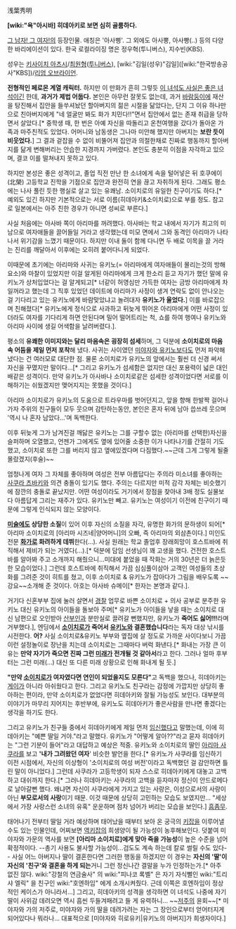 浅葉秀明

'''[wiki:"욕"아시바] 히데아키로 보면 심히 골룸하다.'''

[[그 남자! 그 여자!]]의 등장인물. 애칭은 '아사삥'. 그 외에도 아사뿡, 아사빵(..) 등의 다양한 바리에이션이 있다.
한국 로컬라이징 명은 정우혁(투니버스), 지수빈(KBS).

성우는 [[키사이치 아츠시]]/[[최원형]]([[투니버스]]), [wiki:"김일(성우)"김일]([wiki:"한국방송공사"KBS])/[[리엄 오브라이언]].

'''전형적인 페로몬 계열 캐릭터.''' 하지만 이 만화가 흔히 그렇듯 [[이 녀석도 사실은 좋은 녀석이었어|이 녀석도 사실은 좋은 녀석]]이긴 한데, '''과거가 제법 어둡다.''' 본인은 아무런 잘못도 없는데, 과거 [[바람둥이]]에 재산을 탕진해서 집안을 들쑤셔놨던 할아버지의 젊은 시절을 닮았다는, 단지 그 이유 하나만으로 친아버지에게 "네 얼굴만 봐도 화가 치민다!!"면서 집안에서 없는 존재 취급을 당하면서 살았다.[* 중학생 때, 한 번은 아예 자신을 따돌리고 온천여행을 갔다가 돌아온 가족과 마주친적도 있었다. 어머니와 남동생은 그나마 미안해 했지만 아버지는 '''보란 듯이 비웃었다.'''] 그 결과 겉잡을 수 없이 비뚤어져 집안과 의절한채로 진짜로 행동까지 할아버지를 닮게 변해버리는 안습한 지경까지 가버렸다. 본인도 충분히 이점을 자각하고 있으며, 결코 이를 떨쳐내지 못하고 있다. 

하지만 본성은 좋은 성격이고, 졸업 직전 만난 한 소녀에게 속을 털어넣은 뒤 호쿠에이(北榮) 고등학교 진학을 기점으로 집안과 완전히 연을 끊고 자취하게 된다. 그래도 평소에는 나사 풀린 듯한 행실로 살고 있는 유쾌남. 소이치로의 유일한 친구이기도 하다.[* 예외도 있긴 하지만 기본적으로는 서로 이름(히데아키&소이치로)으로 부를 정도. 참고로 일본에서는 아주 친한 경우가 아니면 성씨로 부른다.] 

사실 처음에는 아사바 쪽이 아리마를 꺼려했다. 아사바는 학교 내에서 자기가 최고의 미남으로 여자애들을 끌어들일 거라고 생각했는데 미모 면에서 그와 동격인 아리마가 나타나서 위기감을 느꼈기 때문이다. 하지만 이내 둘이 함께 다니면 두 배로 이목을 끌 거라는 진리를 깨달아서 이후에는 오히려 붙어다니게 되었다.

이때문에 초기에는 아리마와 사귀는 유키노(= 아리마에게 여자애들이 몰리는것의 방해요소)와 마찰이 있었지만 이걸 알게된 아리마에게 크게 한소리 듣고 자기가 했던 말에 유키노가 상처입었다는 걸 알게되고[* 너같이 허영심만 가득한 여자는 금방 아리마에게 차일꺼라고 했는데 그 직후 있었던 데이트에 아리마가 사정이 생겨 연락도 없이 안나오는걸 기다리고 있는 유키노에게 바람맞았냐고 놀려대자 '''유키노가 울었다.'''] 이를 바로잡으며 친해졌다[* 유키노에게 정식으로 사과하고 뒤늦게 뛰어온 아리마에게 어떤 사정이 있더라도 여자를 기다리게 하면 안된다며 밀어 떨어트리는 척, 쇼를 하여 행여나 유키노와 아리마 사이에 생길 어색함을 날려버렸다.].

평소의 '''유쾌한 이미지와는 달리 마음속은 굉장히 섬세'''하며, 그 덕분에 '''소이치로의 마음 속 어둠을 제일 먼저 포착'''해 냈다. 사귀는 사이였던 [[미야자와 유키노]]보다도 먼저 파악해냈다는 건 여러모로 대단한 점. 물론 소이치로가 유키노의 앞에서는 훨씬 더 신경 써서 자신을 꾸몄지만 말이다…[* 그리고 유키노가 섬세함은 없지만 대신 포용력이 넓은 대인배같은 성격이다. 만약 유키노가 아사바나 소이치로같은 섬세한 성격이었다면 서로를 이해하기는 쉬웠겠지만 맺어지지는 못했을 것이다.]

아리마 소이치로가 유키노의 도움으로 트라우마를 벗어던지고, 앞을 향해 한발짝 걸어나가자 주위의 친구들이 모두 웃으며 감탄하는동안, 본인은 혼자 뒤에 남아 씁쓰레 웃으며 '역시 나 혼자 남았다...'며 독백한다. 

이후 뒤늦게 그가 남겨진걸 깨닳은 유키노는 그를 구할수 없는 (아리마를 선택한)자신을 슬퍼하며 오열했고, 언젠가 그에게도 옆에 있어줄 소중한 이가 나타나기를 간절히 기도했고, 소이치로 또한 그를 버리지 않고 옆에있겠다며 다짐했다.~~근데 그게 그렇게 될줄 몰랐겠지(후술)~~

엄청나게 여자 그 자체를 좋아하며 여성은 전부 아름답다는 주의라 미소녀를 좋아하는 [[사쿠라 츠바키]]와 의견 충돌이 있기도 했다. 주의는 다르지만 미적 감각 자체는 비슷했기에 잠깐의 충돌로 끝났지만. 어떤 여성이라도 거기에서 장점을 찾아내 3배 정도 실물보다 아름답게 그리는 재주가 있다. 유키노만 빼고. 유키노는 여성이기 이전에 친구이기 때문에 그렇게 인식되지 않는 모양이다.

'''[[미술]]에도 상당한 소질'''이 있어 이후 자신의 소질을 자각, 유명한 화가의 문하생이 되어[* 아리마 소이치로의 [아리마 시즈네|양어머니]의 오빠, 즉 아리마의 외삼촌이다.] 미인도 전문 '''[[화가]]로 화려하게 데뷔'''한다(…). 사실 원래는 학교 졸업후 장래희망이 호스트바에 취직해서 제비가 되는 거였다(...).[* 덕분에 담임 선생님이 꽤 고생을 했다. 건전한 호스트바를 알아봐 주고 소개까지 해줬으니...미대에 붙었을 때 작화는 거의 30년은 더 늙은듯한 모습이었다.] 그런데 호스트바에 취직해서 가끔 심심풀이삼아 고객인 여성들의 초상화를 그려준 것이 히트를 쳤고, 이후 소이치로 & 유키노가 잡아다가 그림을 배우도록 ~~강요~~소개해 준 것이다. 아호는 아사바 슈메이[* 한자는 본명과 같다.].

거기다 신혼부부 집에 눌러 살면서 [[경찰]] 업무로 바쁜 소이치로 + 의사 공부로 분주한 유키노 대신 유키노의 아이들을 돌보아 주며[* 유키노가 아이들을 낳을 때는 소이치로 대신 남편으로 오인받아 [[산부인과]] 분만실로 끌려갈 뻔했지만, 유키노가 '''죽어도 싫어!!!'''라며 거부했다.], 엔딩에서 '''[[아리마 소이치로|소이치로]]가 죽어서 [[미야자와 유키노|유키노]]와 결혼했습니다'''라는 독자 대상 낚시를 시전한다. '''어?''' 사실 소이치로&유키노 부부와 옆집에 살 정도로 가까운 사이다보니 가끔 이런 설정놀이로 장난을 치는데 소이치로는 그때마다 버럭 화낸다.[* 화내는 가장 큰 이유는 '''만약 자기가 죽으면 진짜 그런 [[미래]]가 전개될 것 같아서'''라고 한다. 그러나 얼마 후부터는 그런 미래(…) 대신 또 다른 미래 상황으로 인해 화내게 될 듯.]

'''"만약 [[아리마 소이치로|소이치로]]가 여자였다면 연인이 되었을지도 모른다"'''고 독백을 했으나, 히데아키는 [[게이]]가 아니라 아쉬웠다고 한다. 그리고 유키노도 친구라는 감정에 가깝지만 상당히 좋아하는 편이라, 만약 소이치로가 없었다면 히데아키와 잘될 가능성도 보인다. 대부분의 이야기가 마무리 지어지는 후반부에, 유키노도 히데아키가 좋은사람을 만나면 좋겠다는 생각을 하기도 한다.

그리고 유키노가 친구들 중에서 히데아키에게 제일 먼저 [[임신]]했다고 말했는데, 이에 히데아키는 "예쁜 딸일 거야."라고 말했다. 유키노가 "어떻게 알아??"라고 묻자 히데아키는 "그런 기분이 들어"라고 대답하고 예상은 적중. 유키노와 소이치로의 딸인 [[아리마 사쿠라]]를 보고 ''''내가 그려왔던 여자'''' 비슷한 발언을 한다.[* 유키노가 사쿠라를 임신하기 이전 시점에서, 자신의 이상형이 '소이치로의 여성 버전'이라고 독백했던 걸 감안하면 틀린 말이 아니었다.] 그런데 사쿠라가 고등학생이 되자 스스로 히데아키에게 대놓고 고백하고 대쉬까지 한다.[* 그러나 히데아키는 사쿠라의 고백을 듣자마자 정신이 안드로메다로 날아갈뻔 했다. 왜냐면 자신이 사쿠라에게 가지고 있는 사랑은, 이성으로서의 사랑이 아닌 '''부모로서의 사랑'''이기 때문. 이것 때문에 상당히 고민하는 모습도 보였지만... "세상에서 가장 사랑스런 소녀의 유혹" 운운하며 점차 넘어가 버리는 모습을 보인다.] [[흠좀무]]. 

태어나기 전부터 딸일 거라 예상하며 태어났을 때부터 보아 온 궁극의 [[키잡]]을 이루어낼 수도 있는 인물인데, 어찌보면 [[역키잡]]의 희생양이 될 가능성이 농후해보인다. 덧붙여 미야자와 가문의 역사를 보면 '''[아리마 소이치로]에게 맞아 죽을 가능성'''이 높은 수준을 넘어 확정적이다. --총기 사용도 불사할 가능성이...검도도 계속 하는데 칼로 썰릴 수도 있다-- 사실 어느 아버지나 딸이 결혼한다면 그러한 행동을 하겠지만 이 경우는 '''자신의 '딸'이 자신의 '친구'와 결혼을 하게 되는'''거니 그런 정신나간 결말을 누가 인정하는가.[* 아주 없진 않다. wiki:"강철의 연금술사" 의 wiki:"피나코 록벨" 은 자기 자식뻘인 wiki:"트리샤 엘릭" 을 친구인 wiki:"호엔하임" 에게 소개시켜줬다. 근데 이쪽은 호엔하임이 정상적인 케이스가 아니라서…] 그리고, 히데아키의 성격을 생각하면 이 녀석도 나중에 자기 딸이 사위감 데려오면 역시 흠씬 두들겨패려고 들 게 유력하니… ~~[[저주]]의 윤회~~[* 미야자와 가의 저주로, 미야자와 가의 딸을 데려가려는 자는 그 장인으로부터 얻어터지게 되어있다나 뭐라나... 대표적으로 [미야자와 히로유키|유키노의 아버지]가 희생자이다.]
